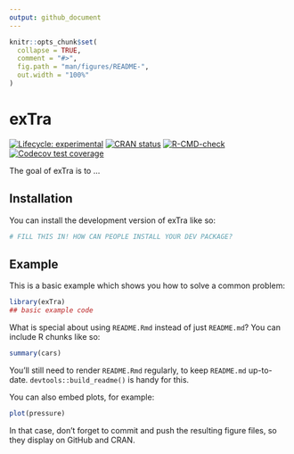 ```yaml
---
output: github_document
---
```


<!-- README.md is generated from README.Rmd. Please edit that file -->

```r
knitr::opts_chunk$set(
  collapse = TRUE,
  comment = "#>",
  fig.path = "man/figures/README-",
  out.width = "100%"
)
```

# exTra

<!-- badges: start -->
[![Lifecycle: experimental](https://img.shields.io/badge/lifecycle-experimental-orange.svg)](https://lifecycle.r-lib.org/articles/stages.html#experimental)
[![CRAN status](https://www.r-pkg.org/badges/version/exTra)](https://CRAN.R-project.org/package=exTra)
[![R-CMD-check](https://github.com/pparso47/exTra/actions/workflows/R-CMD-check.yaml/badge.svg)](https://github.com/pparso47/exTra/actions/workflows/R-CMD-check.yaml)
[![Codecov test coverage](https://codecov.io/gh/pparso47/exTra/graph/badge.svg)](https://app.codecov.io/gh/pparso47/exTra)
<!-- badges: end -->

The goal of exTra is to ...

## Installation

You can install the development version of exTra like so:

``` r
# FILL THIS IN! HOW CAN PEOPLE INSTALL YOUR DEV PACKAGE?
```

## Example

This is a basic example which shows you how to solve a common problem:

```r
library(exTra)
## basic example code
```

What is special about using `README.Rmd` instead of just `README.md`? You can include R chunks like so:

```r
summary(cars)
```

You'll still need to render `README.Rmd` regularly, to keep `README.md` up-to-date. `devtools::build_readme()` is handy for this.

You can also embed plots, for example:

```r
plot(pressure)
```

In that case, don't forget to commit and push the resulting figure files, so they display on GitHub and CRAN.
